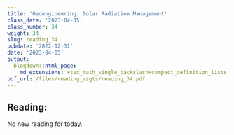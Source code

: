 ```yaml
---
title: 'Geoengineering: Solar Radiation Management'
class_date: '2023-04-05'
class_number: 34
weight: 34
slug: reading_34
pubdate: '2022-12-31'
date: '2023-04-05'
output:
  blogdown::html_page:
    md_extensions: +tex_math_single_backslash+compact_definition_lists
pdf_url: /files/reading_asgts/reading_34.pdf
---
```

## Reading:

No new reading for today.
